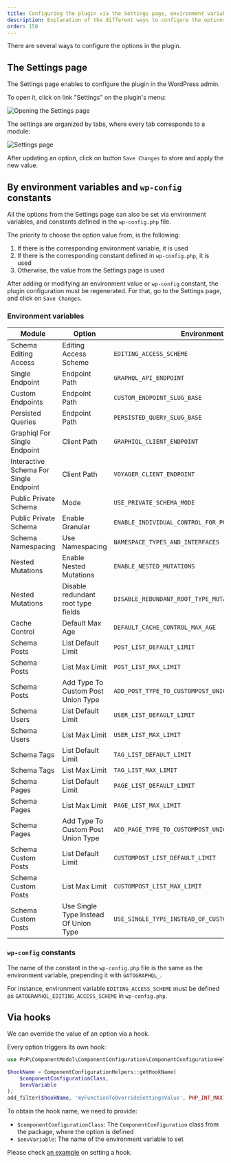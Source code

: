 ```yaml
---
title: Configuring the plugin via the Settings page, environment variables, wp-config, and hooks
description: Explanation of the different ways to configure the options in Gato GraphQL.
order: 150
---
```


There are several ways to configure the options in the plugin.

## The Settings page

The Settings page enables to configure the plugin in the WordPress admin.

To open it, click on link "Settings" on the plugin's menu:

![Opening the Settings page](/assets/guides/downstream/opening-settings-page.png "Opening the Settings page")

The settings are organized by tabs, where every tab corresponds to a module:

![Settings page](/assets/guides/downstream/settings-page.png "Settings page")

After updating an option, click on button `Save Changes` to store and apply the new value.

## By environment variables and `wp-config` constants

All the options from the Settings page can also be set via environment variables, and constants defined in the `wp-config.php` file.

The priority to choose the option value from, is the following:

1. If there is the corresponding environment variable, it is used
2. If there is the corresponding constant defined in `wp-config.php`, it is used
3. Otherwise, the value from the Settings page is used

After adding or modifying an environment value or `wp-config` constant, the plugin configuration must be regenerated. For that, go to the Settings page, and click on `Save Changes`.

### Environment variables

| Module | Option | Environment value |
| --- | --- | --- |
| Schema Editing Access | Editing Access Scheme | `EDITING_ACCESS_SCHEME` |
| Single Endpoint | Endpoint Path | `GRAPHQL_API_ENDPOINT` |
| Custom Endpoints | Endpoint Path | `CUSTOM_ENDPOINT_SLUG_BASE` |
| Persisted Queries | Endpoint Path | `PERSISTED_QUERY_SLUG_BASE` |
| Graphiql For Single Endpoint | Client Path | `GRAPHIQL_CLIENT_ENDPOINT` |
| Interactive Schema For Single Endpoint | Client Path | `VOYAGER_CLIENT_ENDPOINT` |
| Public Private Schema | Mode | `USE_PRIVATE_SCHEMA_MODE` |
| Public Private Schema | Enable Granular | `ENABLE_INDIVIDUAL_CONTROL_FOR_PUBLIC_PRIVATE_SCHEMA_MODE` |
| Schema Namespacing | Use Namespacing | `NAMESPACE_TYPES_AND_INTERFACES` |
| Nested Mutations | Enable Nested Mutations | `ENABLE_NESTED_MUTATIONS` |
| Nested Mutations | Disable redundant root type fields | `DISABLE_REDUNDANT_ROOT_TYPE_MUTATION_FIELDS` |
| Cache Control | Default Max Age | `DEFAULT_CACHE_CONTROL_MAX_AGE` |
| Schema Posts | List Default Limit | `POST_LIST_DEFAULT_LIMIT` |
| Schema Posts | List Max Limit | `POST_LIST_MAX_LIMIT` |
| Schema Posts | Add Type To Custom Post Union Type | `ADD_POST_TYPE_TO_CUSTOMPOST_UNION_TYPES` |
| Schema Users | List Default Limit | `USER_LIST_DEFAULT_LIMIT` |
| Schema Users | List Max Limit | `USER_LIST_MAX_LIMIT` |
| Schema Tags | List Default Limit | `TAG_LIST_DEFAULT_LIMIT` |
| Schema Tags | List Max Limit | `TAG_LIST_MAX_LIMIT` |
| Schema Pages | List Default Limit | `PAGE_LIST_DEFAULT_LIMIT` |
| Schema Pages | List Max Limit | `PAGE_LIST_MAX_LIMIT` |
| Schema Pages | Add Type To Custom Post Union Type | `ADD_PAGE_TYPE_TO_CUSTOMPOST_UNION_TYPES` |
| Schema Custom Posts | List Default Limit | `CUSTOMPOST_LIST_DEFAULT_LIMIT` |
| Schema Custom Posts | List Max Limit | `CUSTOMPOST_LIST_MAX_LIMIT` |
| Schema Custom Posts | Use Single Type Instead Of Union Type | `USE_SINGLE_TYPE_INSTEAD_OF_CUSTOMPOST_UNION_TYPE` |

### `wp-config` constants

The name of the constant in the `wp-config.php` file is the same as the environment variable, prepending it with `GATOGRAPHQL_`.

For instance, environment variable `EDITING_ACCESS_SCHEME` must be defined as `GATOGRAPHQL_EDITING_ACCESS_SCHEME` in `wp-config.php`.

## Via hooks

We can override the value of an option via a hook.

Every option triggers its own hook:

```php
use PoP\ComponentModel\ComponentConfiguration\ComponentConfigurationHelpers;

$hookName = ComponentConfigurationHelpers::getHookName(
    $componentConfigurationClass,
    $envVariable
);
add_filter($hookName, 'myFunctionToOverrideSettingsValue', PHP_INT_MAX);
```

To obtain the hook name, we need to provide:

- `$componentConfigurationClass`: The `ComponentConfiguration` class from the package, where the option is defined
- `$envVariable`: The name of the environment variable to set

Please check [an example](https://github.com/GatoGraphQL/GatoGraphQL/blob/380f16c46a91bb3d40fff53c6770a31c30d6d457/layers/GraphQLAPIForWP/plugins/graphql-api-for-wp/src/Component.php#L99) on setting a hook.
